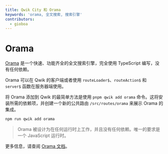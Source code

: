 ```yaml
---
title: Qwik City 和 Orama
keywords: 'orama, 全文搜索, 搜索引擎'
contributors:
  - gioboa
---
```


# Orama

[Orama](https://oramasearch.com/) 是一个快速、功能齐全的全文搜索引擎，完全使用 TypeScript 编写，没有任何依赖。

Orama 可以在 Qwik 的客户端或者使用 `routeLoader$`、`routeAction$` 和 `server$` 函数在服务器端使用。

将 Orama 添加到 Qwik 的最简单方法是使用 `pnpm qwik add orama` 命令。这将安装所需的依赖项，并创建一个新的公共路由 `/src/routes/orama` 来展示 Orama 的集成。

```bash
npm run qwik add orama
```

> Orama 被设计为在任何运行时上工作，并且没有任何依赖。唯一的要求是一个 JavaScript 运行时。

更多信息，请查阅 [Orama 文档](https://docs.oramasearch.com/)。